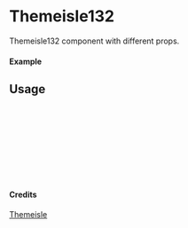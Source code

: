 
<Meta of={Themeisle132} title="Themeisle/Themeisle132" />

# Themeisle132

Themeisle132 component with different props.

#### Example

<Canvas of={Themeisle132.Primary} />

## Usage

```ts
import { Themeisle132 } from "yadl-ui";

const Example = () => {
  return (
      <Themeisle132 />
  );
};

export default Example;
```

#### Credits
[Themeisle](https://themeisle.com/illustrations/)
